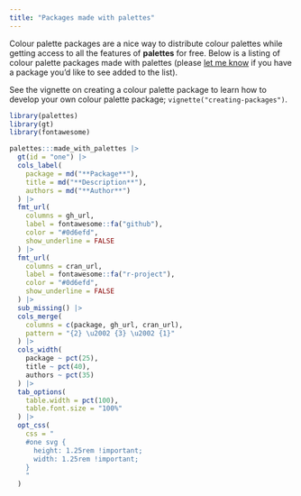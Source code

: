```yaml
---
title: "Packages made with palettes"
---
```


<!-- TODO: Add instructions like: https://github.com/quarto-dev/quarto-web/tree/main/docs/extensions/listings -->

Colour palette packages are a nice way to distribute colour palettes while getting access to all the features of **palettes** for free. Below is a listing of colour palette packages made with palettes (please [let me know]() if you have a package you’d like to see added to the list).

See the vignette on creating a colour palette package to learn how to develop your own colour palette package; `vignette("creating-packages")`.

```r
library(palettes)
library(gt)
library(fontawesome)

palettes:::made_with_palettes |>
  gt(id = "one") |>
  cols_label(
    package = md("**Package**"),
    title = md("**Description**"),
    authors = md("**Author**")
  ) |>
  fmt_url(
    columns = gh_url,
    label = fontawesome::fa("github"),
    color = "#0d6efd",
    show_underline = FALSE
  ) |>
  fmt_url(
    columns = cran_url,
    label = fontawesome::fa("r-project"),
    color = "#0d6efd",
    show_underline = FALSE
  ) |>
  sub_missing() |>
  cols_merge(
    columns = c(package, gh_url, cran_url),
    pattern = "{2} \u2002 {3} \u2002 {1}"
  ) |>
  cols_width(
    package ~ pct(25),
    title ~ pct(40),
    authors ~ pct(35)
  ) |>
  tab_options(
    table.width = pct(100),
    table.font.size = "100%"
  ) |>
  opt_css(
    css = "
    #one svg {
      height: 1.25rem !important;
      width: 1.25rem !important;
    }
    "
  )
```
